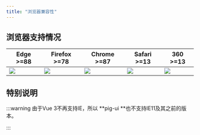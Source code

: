 ```yaml
---
title: "浏览器兼容性"
---
```




## 浏览器支持情况
| Edge >=88 | Firefox >=78 | Chrome >=87 | Safari >=13 | 360 >=13 |
| --- | --- | --- | --- | --- |
| ![](https://cdn.jsdelivr.net/npm/@browser-logos/edge/edge_32x32.png) | ![](https://cdn.jsdelivr.net/npm/@browser-logos/firefox/firefox_32x32.png) | ![](https://cdn.jsdelivr.net/npm/@browser-logos/chrome/chrome_32x32.png) | ![](https://cdn.jsdelivr.net/npm/@browser-logos/safari/safari_32x32.png) | ![](https://cdn.nlark.com/yuque/0/2023/png/283679/1691036644663-f8aa24e6-ab75-44b6-834f-bf106a68c711.png) |


## 特别说明
:::warning
由于Vue 3不再支持IE，所以 **pig-ui **也不支持IE11及其之前的版本。

:::

